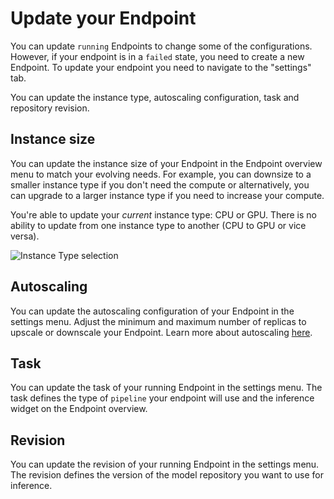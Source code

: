 # Update your Endpoint

You can update `running` Endpoints to change some of the configurations. However, if your endpoint is in a `failed` state, you need to create a new Endpoint. To update your endpoint you need to navigate to the "settings" tab.

You can update the instance type, autoscaling configuration, task and repository revision.

## Instance size

You can update the instance size of your Endpoint in the Endpoint overview menu to match your evolving needs. For example, you can downsize to a smaller instance type if you don't need the compute or alternatively, you can upgrade to a larger instance type if you need to increase your compute.

You're able to update your _current_ instance type: CPU or GPU. There is no ability to update from one instance type to another (CPU to GPU or vice versa).

<img
  src="https://raw.githubusercontent.com/huggingface/hf-endpoints-documentation/main/assets/update_instance_type.png"
  alt="Instance Type selection"
/>

## Autoscaling

You can update the autoscaling configuration of your Endpoint in the settings menu. Adjust the minimum and maximum number of replicas to upscale or downscale your Endpoint. Learn more about autoscaling [here](https://huggingface.co/docs/inference-endpoints/faq#q-how-does-autoscaling-work).

## Task

You can update the task of your running Endpoint in the settings menu. The task defines the type of `pipeline` your endpoint will use and the inference widget on the Endpoint overview.

## Revision

You can update the revision of your running Endpoint in the settings menu. The revision defines the version of the model repository you want to use for inference.
